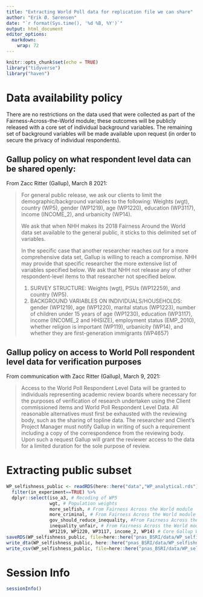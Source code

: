 ```yaml
---
title: "Extracting World Poll data for replication file we can share"
author: "Erik Ø. Sørensen"
date: "`r format(Sys.time(), '%d %B, %Y')`"
output: html_document
editor_options: 
  markdown: 
    wrap: 72
---
```


```r
knitr::opts_chunk$set(echo = TRUE)
library("tidyverse")
library("haven")
```

# Data availability policy

There are no restrictions on the data used that were collected as part
of the Fairness-Across-the-World module; these outcomes will be publicly
released with a core set of individual background variables. The
remaining set of background variables will be made available upon
request (in order to secure the privacy of individual respondents).

## Gallup policy on what respondent level data can be shared openly:

From Zacc Ritter (Gallup), March 8 2021:

> For general public release, we ask our clients to limit the
> demographic/background variables to the following: Weights (wgt),
> country (WP5), gender (WP1219), age (WP1220), education (WP3117),
> income (INCOME_2), and urbanicity (WP14).
>
> We ask that when NHH makes its 2018 Fairness Around the World data set
> available to the general public, it sticks to this delimited set of
> variables.
>
> In the specific case that another researcher reaches out for a more
> comprehensive data set, Gallup is willing to reach a compromise. NHH
> may provide that specific researcher the more extensive list of
> variables specified below. We ask that NHH not release any of other
> respondent-level items to that researcher not specified below.
>
> 1.  SURVEY STRUCTURE: Weights (wgt), PSUs (WP12259), and country
>     (WP5).
> 2.  BACKGROUND VARIABLES ON INDIVIDUALS/HOUSEHOLDS: gender (WP1219),
>     age (WP1220), marital status (WP1223), number of children under 15
>     years of age (WP1230), education (WP3117), income (INCOME_2 and
>     HHSIZE), employment status (EMP_2010), whether religion is
>     important (WP119), urbanicity (WP14), and whether they are
>     first-generation immigrants (WP4657)

## Gallup policy on access to World Poll respondent level data for verification purposes

From communication with Zacc Ritter (Gallup), March 9, 2021:

> Access to the World Poll Respondent Level Data will be granted to
> individuals representing academic review boards where necessary for
> the purposes of verification of research undertaken using the Client
> commissioned items and World Poll Respondent Level Data. All
> reasonable alternatives must first be exhausted with the reviewing
> body, such as the sharing of topline data. The researcher and Client's
> Project Manager must notify Gallup in writing of such a requirement
> including a copy of the correspondence from the reviewing body. Upon
> such a request Gallup will grant the reviewer access to the data for a
> limited duration for the sole purpose of review.

# Extracting public subset

```r
WP_selfishness_public <- readRDS(here::here("data","WP_analytical.rds")) %>%
  filter(in_experiment==TRUE) %>%
  dplyr::select(iso_a3, # Recoding of WP5 
                wgt, # Population weights
                more_selfish, # From Fairness Across the World module
                more_criminal, # From Fairness Across the World module
                gov_should_reduce_inequality, #From Fairness Across the World module
                inequality_unfair, # From Fairness Across the World module
                WP1219, WP1220, WP3117, income_2, WP14) # Core Gallup World Poll variables
saveRDS(WP_selfishness_public, file=here::here("pnas_BSRI/data/WP_selfishness_public.rds"))
write_dta(WP_selfishness_public, here::here("pnas_BSRI/data/WP_selfishness_public.dta"))
write_csv(WP_selfishness_public, file=here::here("pnas_BSRI/data/WP_selfishness_public.csv"))
```

# Session Info

```r
sessionInfo()
```
